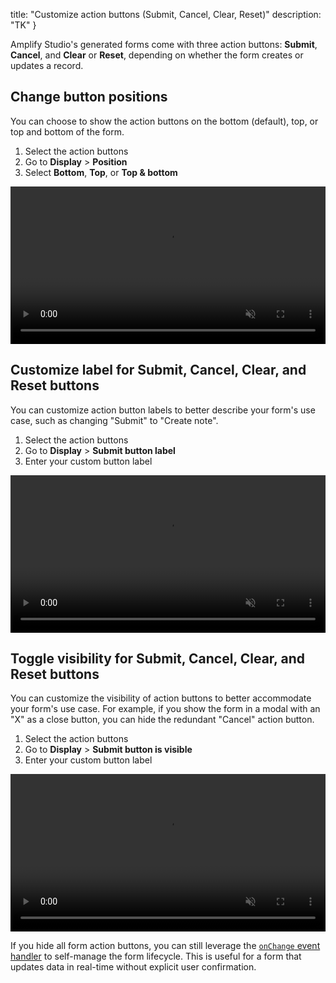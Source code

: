   title: "Customize action buttons (Submit, Cancel, Clear, Reset)"
  description: "TK"
}

Amplify Studio's generated forms come with three action buttons: **Submit**, **Cancel**, and **Clear** or **Reset**, depending on whether the form creates or updates a record.

## Change button positions

You can choose to show the action buttons on the bottom (default), top, or top and bottom of the form.

1. Select the action buttons
2. Go to **Display** > **Position**
3. Select **Bottom**, **Top**, or **Top & bottom**

<video autoPlay={true} muted={true} loop={true} width="100%">
  <source src="/images/console/formbuilder/call-to-action-position.mp4"/>
</video>

## Customize label for Submit, Cancel, Clear, and Reset buttons

You can customize action button labels to better describe your form's use case, such as changing "Submit" to "Create note". 

1. Select the action buttons
2. Go to **Display** > **Submit button label**
3. Enter your custom button label

<video autoPlay={true} muted={true} loop={true} width="100%">
  <source src="/images/console/formbuilder/call-to-action-label.mp4"/>
</video>

## Toggle visibility for Submit, Cancel, Clear, and Reset buttons

You can customize the visibility of action buttons to better accommodate your form's use case. For example, if you show the form in a modal with an "X" as a close button, you can hide the redundant "Cancel" action button.

1. Select the action buttons
2. Go to **Display** > **Submit button is visible**
3. Enter your custom button label

<video autoPlay={true} muted={true} loop={true} width="100%">
  <source src="/images/console/formbuilder/call-to-action-visibility.mp4"/>
</video>

If you hide all form action buttons, you can still leverage the [`onChange` event handler](/console/formbuilder/lifecycle/#get-form-data-as-your-user-inputs-data---onchange) to self-manage the form lifecycle. This is useful for a form that updates data in real-time without explicit user confirmation.